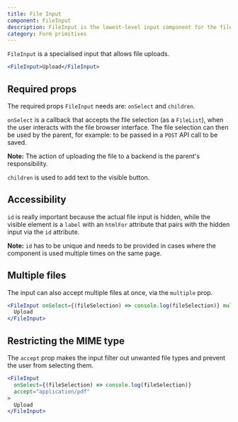 ```yaml
---
title: File Input
component: FileInput
description: FileInput is the lowest-level input component for the file type
category: Form primitives
---
```


`FileInput` is a specialised input that allows file uploads.

```jsx preview
<FileInput>Upload</FileInput>
```

## Required props

The required props `FileInput` needs are: `onSelect` and `children`.

`onSelect` is a callback that accepts the file selection (as a `FileList`), when the user interacts with the file browser interface. The file selection can then be used by the parent, for example: to be passed in a `POST` API call to be saved.

**Note:** The action of uploading the file to a backend is the parent's responsibility.

`children` is used to add text to the visible button.

## Accessibility

`id` is really important because the actual file input is hidden, while the visible element is a `label` with an `htmlFor` attribute that pairs with the hidden input via the `id` attribute.

**Note:** `id` has to be unique and needs to be provided in cases where the component is used multiple times on the same page.

## Multiple files

The input can also accept multiple files at once, via the `multiple` prop.

```jsx preview
<FileInput onSelect={(fileSelection) => console.log(fileSelection)} multiple>
  Upload
</FileInput>
```

## Restricting the MIME type

The `accept` prop makes the input filter out unwanted file types and prevent the user from selecting them.

```jsx preview
<FileInput
  onSelect={(fileSelection) => console.log(fileSelection)}
  accept="application/pdf"
>
  Upload
</FileInput>
```
